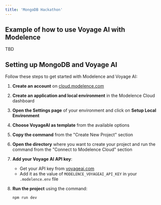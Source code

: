 ```yaml
---
title: 'MongoDB Hackathon'
---
```


## Example of how to use Voyage AI with Modelence

TBD


## Setting up MongoDB and Voyage AI

Follow these steps to get started with Modelence and Voyage AI:

1. **Create an account** on [cloud.modelence.com](https://cloud.modelence.com/)

2. **Create an application and local environment** in the Modelence Cloud dashboard

3. **Open the Settings page** of your environment and click on **Setup Local Environment**

4. **Choose VoyageAI as template** from the available options

5. **Copy the command** from the "Create New Project" section

6. **Open the directory** where you want to create your project and run the command from the "Connect to Modelence Cloud" section

7. **Add your Voyage AI API key**:
   - Get your API key from [voyageai.com](https://www.voyageai.com/)
   - Add it as the value of `MODELENCE_VOYAGEAI_API_KEY` in your `.modelence.env` file

8. **Run the project** using the command:
   ```bash
   npm run dev
   ```
